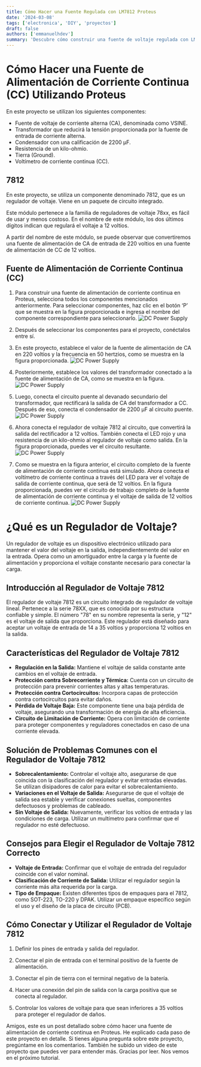 ```yaml
---
title: Cómo Hacer una Fuente Regulada con LM7812 Proteus
date: '2024-03-08'
tags: ['electronica', 'DIY', 'proyectos']
draft: false
authors: ['emmanuelhdev']
summary: 'Descubre cómo construir una fuente de voltaje regulada con LM7812 en Proteus'
---
```


# Cómo Hacer una Fuente de Alimentación de Corriente Continua (CC) Utilizando Proteus

En este proyecto se utilizan los siguientes componentes:

- Fuente de voltaje de corriente alterna (CA), denominada como VSINE.
- Transformador que reducirá la tensión proporcionada por la fuente de entrada de corriente alterna.
- Condensador con una calificación de 2200 μF.
- Resistencia de un kilo-ohmio.
- Tierra (Ground).
- Voltímetro de corriente continua (CC).

## 7812

En este proyecto, se utiliza un componente denominado 7812, que es un regulador de voltaje. Viene en un paquete de circuito integrado.

Este módulo pertenece a la familia de reguladores de voltaje 78xx, es fácil de usar y menos costoso. En el nombre de este módulo, los dos últimos dígitos indican que regulará el voltaje a 12 voltios.

A partir del nombre de este módulo, se puede observar que convertiremos una fuente de alimentación de CA de entrada de 220 voltios en una fuente de alimentación de CC de 12 voltios.

## Fuente de Alimentación de Corriente Continua (CC)

1. Para construir una fuente de alimentación de corriente continua en Proteus, selecciona todos los componentes mencionados anteriormente. Para seleccionar componentes, haz clic en el botón ‘P’ que se muestra en la figura proporcionada e ingresa el nombre del componente correspondiente para seleccionarlo.
   ![DC Power Supply](ruta/de/la/imagen.png)

2. Después de seleccionar los componentes para el proyecto, conéctalos entre sí.

3. En este proyecto, establece el valor de la fuente de alimentación de CA en 220 voltios y la frecuencia en 50 hertzios, como se muestra en la figura proporcionada.
   ![DC Power Supply](ruta/de/la/imagen.png)

4. Posteriormente, establece los valores del transformador conectado a la fuente de alimentación de CA, como se muestra en la figura.
   ![DC Power Supply](ruta/de/la/imagen.png)

5. Luego, conecta el circuito puente al devanado secundario del transformador, que rectificará la salida de CA del transformador a CC. Después de eso, conecta el condensador de 2200 μF al circuito puente.
   ![DC Power Supply](ruta/de/la/imagen.png)

6. Ahora conecta el regulador de voltaje 7812 al circuito, que convertirá la salida del rectificador a 12 voltios. También conecta el LED rojo y una resistencia de un kilo-ohmio al regulador de voltaje como salida.
   En la figura proporcionada, puedes ver el circuito resultante.
   ![DC Power Supply](ruta/de/la/imagen.png)

7. Como se muestra en la figura anterior, el circuito completo de la fuente de alimentación de corriente continua está simulado. Ahora conecta el voltímetro de corriente continua a través del LED para ver el voltaje de salida de corriente continua, que será de 12 voltios.
   En la figura proporcionada, puedes ver el circuito de trabajo completo de la fuente de alimentación de corriente continua y el voltaje de salida de 12 voltios de corriente continua.
   ![DC Power Supply](ruta/de/la/imagen.png)

# ¿Qué es un Regulador de Voltaje?

Un regulador de voltaje es un dispositivo electrónico utilizado para mantener el valor del voltaje en la salida, independientemente del valor en la entrada. Opera como un amortiguador entre la carga y la fuente de alimentación y proporciona el voltaje constante necesario para conectar la carga.

## Introducción al Regulador de Voltaje 7812

El regulador de voltaje 7812 es un circuito integrado de regulador de voltaje lineal. Pertenece a la serie 78XX, que es conocida por su estructura confiable y simple. El número "78" en su nombre representa la serie, y "12" es el voltaje de salida que proporciona. Este regulador está diseñado para aceptar un voltaje de entrada de 14 a 35 voltios y proporciona 12 voltios en la salida.

## Características del Regulador de Voltaje 7812

- **Regulación en la Salida:** Mantiene el voltaje de salida constante ante cambios en el voltaje de entrada.
- **Protección contra Sobrecorriente y Térmica:** Cuenta con un circuito de protección para prevenir corrientes altas y altas temperaturas.
- **Protección contra Cortocircuitos:** Incorpora capas de protección contra cortocircuitos para evitar daños.
- **Pérdida de Voltaje Baja:** Este componente tiene una baja pérdida de voltaje, asegurando una transformación de energía de alta eficiencia.
- **Circuito de Limitación de Corriente:** Opera con limitación de corriente para proteger componentes y reguladores conectados en caso de una corriente elevada.

## Solución de Problemas Comunes con el Regulador de Voltaje 7812

- **Sobrecalentamiento:** Controlar el voltaje alto, asegurarse de que coincida con la clasificación del regulador y evitar entradas elevadas. Se utilizan disipadores de calor para evitar el sobrecalentamiento.
- **Variaciones en el Voltaje de Salida:** Asegurarse de que el voltaje de salida sea estable y verificar conexiones sueltas, componentes defectuosos y problemas de cableado.
- **Sin Voltaje de Salida:** Nuevamente, verificar los voltios de entrada y las condiciones de carga. Utilizar un multímetro para confirmar que el regulador no esté defectuoso.

## Consejos para Elegir el Regulador de Voltaje 7812 Correcto

- **Voltaje de Entrada:** Confirmar que el voltaje de entrada del regulador coincide con el valor nominal.
- **Clasificación de Corriente de Salida:** Utilizar el regulador según la corriente más alta requerida por la carga.
- **Tipo de Empaque:** Existen diferentes tipos de empaques para el 7812, como SOT-223, TO-220 y DPAK. Utilizar un empaque específico según el uso y el diseño de la placa de circuito (PCB).

## Cómo Conectar y Utilizar el Regulador de Voltaje 7812

1. Definir los pines de entrada y salida del regulador.

2. Conectar el pin de entrada con el terminal positivo de la fuente de alimentación.

3. Conectar el pin de tierra con el terminal negativo de la batería.

4. Hacer una conexión del pin de salida con la carga positiva que se conecta al regulador.

5. Controlar los valores de voltaje para que sean inferiores a 35 voltios para proteger el regulador de daños.

Amigos, este es un post detallado sobre cómo hacer una fuente de alimentación de corriente continua en Proteus. He explicado cada paso de este proyecto en detalle. Si tienes alguna pregunta sobre este proyecto, pregúntame en los comentarios. También he subido un video de este proyecto que puedes ver para entender más. Gracias por leer. Nos vemos en el próximo tutorial.
